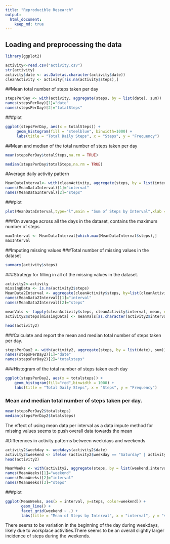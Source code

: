```yaml
--- 
title: "Reproducible Research" 
output: 
  html_document: 
    keep_md: true 
---
```


## Loading and preprocessing the data
```r
library(ggplot2)

activity<-read.csv("activity.csv")
str(activity)
activity$date <- as.Date(as.character(activity$date))
cleanActivity <- activity[!is.na(activity$steps),]
```

##Mean total number of steps taken per day
```r

stepsPerDay <- with(activity, aggregate(steps, by = list(date), sum))
names(stepsPerDay)[1]="date"
names(stepsPerDay)[2]="totalSteps"

```
###plot



```r
ggplot(stepsPerDay, aes(x = totalSteps)) +
     geom_histogram(fill = "steelblue", binwidth=1000) +
     labs(title = "Total Daily Steps", x = "Steps", y = "Frequency")
```
##Mean and median of the total number of steps taken per day

```r
mean(stepsPerDay$totalSteps,na.rm = TRUE)
```
```r
median(stepsPerDay$totalSteps,na.rm = TRUE)
```
#Average daily activity pattern


```r
MeanDataInterval<- with(cleanActivity, aggregate(steps, by = list(interval), mean))
names(MeanDataInterval)[1]="interval"
names(MeanDataInterval)[2]="steps"
```

###plot
```r
plot(MeanDataInterval,type="l",main = "Sum of Steps by Interval",xlab = "interval", ylab = "steps")
```

###On average across all the days in the dataset, contains the maximum number of steps


```r
maxInterval <- MeanDataInterval[which.max(MeanDataInterval$steps),]
maxInterval
```
##Imputing missing values
###Total number of missing values in the dataset



```r
summary(activity$steps)
```

###Strategy for filling in all of the missing values in the dataset.


```r
activity2<-activity
missingData <- is.na(activity2$steps)
MeanData2Interval <- aggregate(cleanActivity$steps, by=list(cleanActivity$interval), sum)
names(MeanData2Interval)[1]="interval"
names(MeanData2Interval)[2]="steps"

meanVals <- tapply(cleanActivity$steps, cleanActivity$interval, mean, na.rm=TRUE, simplify=TRUE)
activity2$steps[missingData] <- meanVals[as.character(activity2$interval[missingData])]

head(activity2)
```

###Calculate and report the mean and median total number of steps taken per day.

```r
stepsPerDay2 <- with(activity2, aggregate(steps, by = list(date), sum))
names(stepsPerDay2)[1]="date"
names(stepsPerDay2)[2]="totalsteps"
```

###Histogram of the total number of steps taken each day

```r
ggplot(stepsPerDay2, aes(x = totalsteps)) +
    geom_histogram(fill="red",binwidth = 1000) + 
    labs(title = "Total Daily Steps", x = "Steps", y = "Frequency")
```

### Mean and median total number of steps taken per day.

```r
mean(stepsPerDay2$totalsteps)
median(stepsPerDay2$totalsteps)
```

The effect of using mean data per interval as a data impute method for missing values seems to push overall data towards the mean


#Differences in activity patterns between weekdays and weekends

```r
activity2$weekday <- weekdays(activity2$date)
activity2$weekend <- ifelse (activity2$weekday == "Saturday" | activity2$weekday == "Sunday", "Weekend", "Weekday")
head(activity2)
```

```r
MeanWeeks <- with(activity2, aggregate(steps, by = list(weekend,interval),mean))
names(MeanWeeks)[1]="weekend"
names(MeanWeeks)[2]="interval"
names(MeanWeeks)[3]="steps"
```


###plot
```r
ggplot(MeanWeeks, aes(x = interval, y=steps, color=weekend)) +
       geom_line() +
       facet_grid(weekend ~ .) +
       labs(title = "Mean of Steps by Interval", x = "interval", y = "steps")
```

There seems to be variation in the beginning of the day during weekdays, likely due to workplace activities.There seems to be an overall slightly larger incidence of steps during the weekends.

